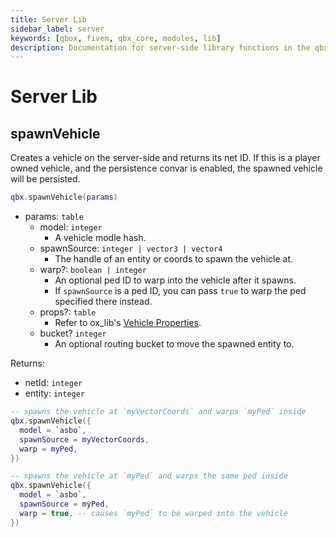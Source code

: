 ```yaml
---
title: Server Lib
sidebar_label: server
keywords: [qbox, fivem, qbx_core, modules, lib]
description: Documentation for server-side library functions in the qbx_core resource. These functions provide utilities for spawning vehicles, managing entities, and handling server-side operations within the Qbox framework.
---
```


# Server Lib

## spawnVehicle

Creates a vehicle on the server-side and returns its net ID. If this is a player owned vehicle, and the persistence convar is enabled, the spawned vehicle will be persisted.

```lua
qbx.spawnVehicle(params)
```

- params: `table`
  - model: `integer`
    - A vehicle modle hash.
  - spawnSource: `integer | vector3 | vector4`
    - The handle of an entity or coords to spawn the vehicle at.
  - warp?: `boolean | integer`
    - An optional ped ID to warp into the vehicle after it spawns.
    - If `spawnSource` is a ped ID, you can pass `true` to warp the ped specified there instead.
  - props?: `table`
    - Refer to ox_lib's [Vehicle Properties](https://overextended.dev/ox_lib/Modules/VehicleProperties/Client#vehicle-properties).
  - bucket? `integer`
    - An optional routing bucket to move the spawned entity to.

Returns:

- netId: `integer`
- entity: `integer`

```lua
-- spawns the vehicle at `myVectorCoords` and warps `myPed` inside
qbx.spawnVehicle({
  model = `asbo`,
  spawnSource = myVectorCoords,
  warp = myPed,
})

-- spawns the vehicle at `myPed` and warps the same ped inside
qbx.spawnVehicle({
  model = `asbo`,
  spawnSource = myPed,
  warp = true, -- causes `myPed` to be warped into the vehicle
})
```